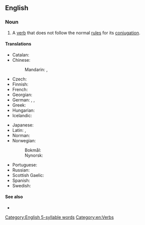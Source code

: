 {{also|irregular-verb}}
==English==
{{wikipedia}}

===Noun===
{{en-noun}}

# A [[verb]] that does not follow the normal [[rule]]s for its [[conjugation]].

====Translations====
{{trans-top|verb that does not follow the normal rules for its conjugation}}
* Catalan: {{t|ca|verb irregular|m}}
* Chinese:
*: Mandarin: {{t|cmn|不規則動詞|sc=Hani}}, {{t|cmn|不规则动词|tr=bù guīzé dòngcí|sc=Hani}}
* Czech: {{t|cs|nepravidelné sloveso|n}}
* Finnish: {{t|fi|epäsäännöllinen verbi}}
* French: {{t+|fr|verbe irrégulier|m}}
* Georgian: {{t|ka|არაწესიერი ზმნა|sc=Geor}}
* German: {{t|de|unregelmäßiges Zeitwort|n}}, {{t+|de|unregelmäßiges Verb|n}}, {{t|de|irreguläres Verb|n}}
* Greek: {{t|el|ανώμαλο ρήμα|n}}
* Hungarian: {{t|hu|rendhagyó ige}}
* Icelandic: {{t|is|óregluleg sögn|f}}
{{trans-mid}}
* Japanese: {{t|ja|不規則動詞|tr=ふきそくどうし, fukisoku dōshi|sc=Jpan}}
* Latin: {{t|la|anomalum verbum|n}}, {{t|la|verbum anomalum|n}}
* Norman: {{t|nrf|vèrbe irrédgulyi|m}}
* Norwegian:
*: Bokmål: {{t|nb|regelmessig verb|n}}
*: Nynorsk: {{t|nn|uregelmessig verb|n}}
* Portuguese: {{t|pt|[[verbo]] [[irregular]]|m}}
* Russian: {{t+|ru|непра́вильный глаго́л|m}}
* Scottish Gaelic: {{t|gd|gnìomhair neo-riaghailteach}}
* Spanish: {{t|es|verbo irregular|m}}
* Swedish: {{t|sv|oregelbundet verb}}
{{trans-bottom}}

====See also====
* {{l|en|Appendix:English irregular verbs}}

[[Category:English 5-syllable words]]
[[Category:en:Verbs]]